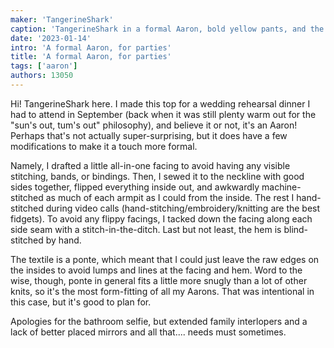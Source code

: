 ```yaml
---
maker: 'TangerineShark'
caption: 'TangerineShark in a formal Aaron, bold yellow pants, and the hottest accessory of them all, a respirator'
date: '2023-01-14'
intro: 'A formal Aaron, for parties'
title: 'A formal Aaron, for parties'
tags: ['aaron']
authors: 13050
---
```


<!-- truncate -->

Hi! TangerineShark here. I made this top for a wedding rehearsal dinner I had to attend in September (back when it was still plenty warm out for the "sun's out, tum's out" philosophy), and believe it or not, it's an Aaron! Perhaps that's not actually super-surprising, but it does have a few modifications to make it a touch more formal.

Namely, I drafted a little all-in-one facing to avoid having any visible stitching, bands, or bindings. Then, I sewed it to the neckline with good sides together, flipped everything inside out, and awkwardly machine-stitched as much of each armpit as I could from the inside. The rest I hand-stitched during video calls (hand-stitching/embroidery/knitting are the best fidgets). To avoid any flippy facings, I tacked down the facing along each side seam with a stitch-in-the-ditch. Last but not least, the hem is blind-stitched by hand.

The textile is a ponte, which meant that I could just leave the raw edges on the insides to avoid lumps and lines at the facing and hem. Word to the wise, though, ponte in general fits a little more snugly than a lot of other knits, so it's the most form-fitting of all my Aarons. That was intentional in this case, but it's good to plan for.

Apologies for the bathroom selfie, but extended family interlopers and a lack of better placed mirrors and all that.... needs must sometimes.
